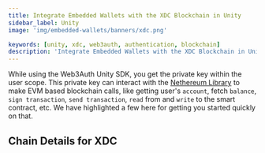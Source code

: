 ```yaml
---
title: Integrate Embedded Wallets with the XDC Blockchain in Unity
sidebar_label: Unity
image: 'img/embedded-wallets/banners/xdc.png'

keywords: [unity, xdc, web3auth, authentication, blockchain]
description: 'Integrate Embedded Wallets with the XDC Blockchain in Unity | Embedded Wallets'
---
```



While using the Web3Auth Unity SDK, you get the private key within the user scope. This private key can interact with the [Nethereum Library](https://nethereum.com/) to make EVM based blockchain calls, like getting user's `account`, fetch `balance`, `sign transaction`, `send transaction`, `read` from and `write` to the smart contract, etc. We have highlighted a few here for getting you started quickly on that.

## Chain Details for XDC

<ChainDetailsXdc />

<EVMInteraction />
